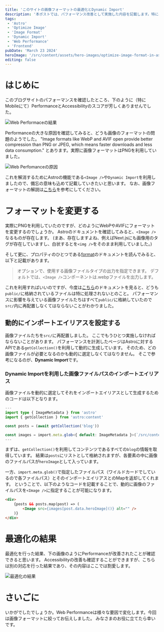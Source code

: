 ```yaml
---
title: 'このサイトの画像フォーマットの最適化とDynamic Import'
description: '本ポストでは、パフォーマンス改善として実施した内容を記載します。特に、Astroの提供機能で実現することができる画像フォーマットの最適化と、Dynamic Importの機能を説明します。'
tags:
 - 'Astro'
 - 'Optimize Image'
 - 'Image Format'
 - 'Dynamic Import'
 - 'Web Performance'
 - 'Frontend'
pubDate: 'March 23 2024'
heroImage: '/src/content/assets/hero-images/optimize-image-format-in-astro.png'
editing: false
---
```



# はじめに
このブログサイトのパフォーマンスを確認したところ、下のように（特にMobileにて）PerformanceとAccessibilityのスコアが芳しくありませんでした。

<Image class="border rounded-lg my-10" src={webPerformanceResultImage} alt="Web Performaceの結果" />

Performanceの大きな原因を確認してみると、どうも画像のフォーマットの問題のようでした。
"Image formats like WebP and AVIF open provide better compression than PNG or JPEG, which means faster downloads and less data consumption."
とあります。実際に画像フォーマットはPNGを利用していました。

<Image class="border rounded-xl my-10" src={webPerformanceReasonImage} alt="Web Perfomanceの原因" />

これを解消するためにAstroの機能である`<Image />`や`Dynamic Import`を利用しましたので、備忘の意味も込めて記載していきたいと思います。
なお、画像フォーマットの解説は[こちら](https://developer.chrome.com/docs/lighthouse/performance/uses-webp-images/?utm_source=lighthouse&utm_medium=lr)を参考にしてください。

# フォーマットを変更する
実際にPNGを利用していたのですが、どのようにWebPやAVIFにフォーマットを変更するのでしょうか。
Astroのドキュメントを確認してみると、`<Image />`なるものが存在します。
(まあ、存在しますよね、例えばNext.jsにも画像用のタグが存在していますし、白状するとを`<img />`をそのまま利用していました。)

<LinkCard url="https://docs.astro.build/ja/guides/images/#image--astroassets" client:load />

そして更に、プロパティのひとつである[format](https://docs.astro.build/ja/guides/images/#format)のドキュメントを読んでみると、以下と記載があります。

> オプションで、使用する画像ファイルタイプの出力を指定できます。
>デフォルトでは、`<Image />`コンポーネントは.webpファイルを出力します。

これを利用すればいいのですが、今度は[こちら](https://docs.astro.build/ja/guides/images/#src%E3%81%A8public)のドキュメントを見ると、どうも`public/`に格納されているファイルは特に処理されないとのこと。
パフォーマンスに影響を与えている画像ファイルたちはすべて`public/`に格納していたので`src/`内に再配置しなくてはならないことがわかりました。

## 動的にインポートエイリアスを設定する
画像ファイルたちを`src/`に再配置しました。
ここでもうひとつ実施しなければならないことがあります。
パフォーマンスを計測したページはAstroに対するAPIである`getCollection()`を利用して動的に生成しています。
そのため、どの画像ファイルが必要となるのかも動的に選定しなくてはなりません。
そこで参考になるのが、**Dynamic Import**です。

<LinkCard url="https://docs.astro.build/ja/recipes/dynamically-importing-images/" client:load />

### Dynamic Importを利用した画像ファイルパスのインポートエイリアス
画像ファイルを動的に選定してそれをインポートエイリアスとして生成するためのコードは以下となります。

```typescript
---
import type { ImageMetadata } from 'astro'
import { getCollection } from 'astro:content'

const posts = (await getCollection('blog'))

const images = import.meta.glob<{ default: ImageMetadata }>(`/src/content/assets/hero-images/*.{jpeg,jpg,png,gif}`)
---
```

まずは、`getCollection()`を利用してコンテンツであるすべての`blog`の情報を取得しています。
結果は`posts`にリストとして格納されますが、各要素の中に画像のファイルパスが`heroImage`として入っています。

一方、`import.meta.glob()`で指定したファイルパス（ワイルドカードでしているので各ファイルパス）とそのインポートエイリアスとのMapを返却してくれます。
ということで、以下のようなコードを記載することで、動的に画像のファイルパスを`<Image />`に指定することが可能になります。

```html
<div>
	{posts && posts.map(post) => (
		<Image src={images[post.data.heroImage]()} alt="" />
	)}
</div>
```

# 最適化の結果
最適化を行った結果、下の画像のようにPerformanceが改善されたことが確認できると思います。
Accessibilityの改善も確認することができますが、こちらは別の対応を行った結果であり、その内容はここでは割愛します。

<Image class="border rounded-xl my-10" src={webPerformanceResultAfterImage} alt="最適化の結果" />

# さいごに
いかがでしたでしょうか。Web Performanceは様々な要因で変化します。今回は画像フォーマットに絞ってお伝えしました。
みなさまのお役に立てたら幸いです。
